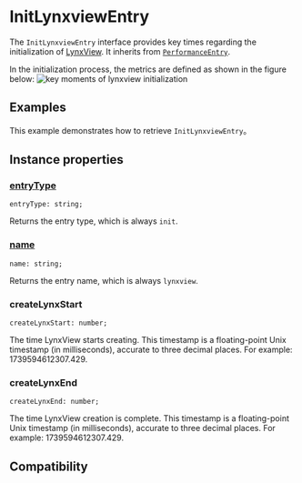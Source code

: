 # InitLynxviewEntry

The `InitLynxviewEntry` interface provides key times regarding the initialization of [LynxView](/guide/spec#lynxview). It inherits from [`PerformanceEntry`](/api/lynx-api/performance-api/performance-entry).

In the initialization process, the metrics are defined as shown in the figure below:
![key moments of lynxview initialization](https://lf-lynx.tiktok-cdns.com/obj/lynx-artifacts-oss-sg/lynx-website/assets/doc/init-lynxview-entry.png)

## Examples

This example demonstrates how to retrieve `InitLynxviewEntry`。


<Go
  example="performance-api"
  defaultFile="src/init-lynx-view-entry/index.tsx"
  defaultEntryFile="dist/init-lynx-view-entry.lynx.bundle"
  img="https://lf-lynx.tiktok-cdns.com/obj/lynx-artifacts-oss-sg/lynx-website/assets/doc/init-lynxview-entry-demo.jpeg"
  entry="src/init-lynx-view-entry"
  highlight="{10-21}"
/>

## Instance properties

### [entryType](/api/lynx-api/performance-api/performance-entry#entryType)

```tsx
entryType: string;
```

Returns the entry type, which is always `init`.

### [name](/api/lynx-api/performance-api/performance-entry#name)

```tsx
name: string;
```

Returns the entry name, which is always `lynxview`.

### createLynxStart

```tsx
createLynxStart: number;
```

The time LynxView starts creating. This timestamp is a floating-point Unix timestamp (in milliseconds), accurate to three decimal places. For example: 1739594612307.429.

### createLynxEnd

```tsx
createLynxEnd: number;
```

The time LynxView creation is complete. This timestamp is a floating-point Unix timestamp (in milliseconds), accurate to three decimal places. For example: 1739594612307.429.

## Compatibility


<LegacyCompatTable metadata="lynx-api/performance-api/performance-entry/init-lynxview-entry" />
